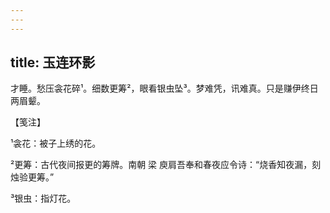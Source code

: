 ```yaml
---
---
---
```

title: 玉连环影
---




才睡。愁压衾花碎¹。细数更筹²，眼看银虫坠³。梦难凭，讯难真。只是赚伊终日两眉颦。





【笺注】


¹衾花：被子上绣的花。

²更筹：古代夜间报更的筹牌。南朝 梁 庾肩吾奉和春夜应令诗：“烧香知夜漏，刻烛验更筹。”

³银虫：指灯花。